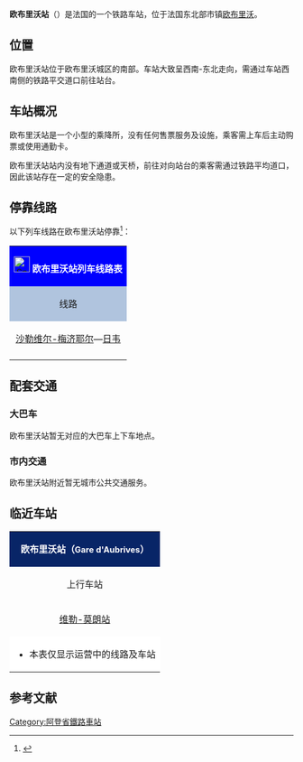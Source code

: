 {{Infobox station
| name          =[[File:Sncf-logo.svg|32x32px]]欧布里沃站<br>Gare d'Aubrives
| type          = [[法国铁路|法国铁路]]
| image = 
|image_caption = 
| address       = {{FRA}}[[阿登省|阿登省]][[欧布里沃|欧布里沃]]
| latd          = 50
| latm          = 06
| lats          = 14
| latNS         = N
| longd         = 4
| longm         = 45
| longs         = 40
| longEW        = E
| operator = [[File:Sncf-logo.svg|32x32px]]
| coordinates_display = yes
| iso_region    = FR
| line          = 
* [[苏瓦松－日韦铁路|苏瓦松－日韦铁路]]
| platform      = 2
| tracks        = 2
| elevation = 117米
| opened        = 1859年9月14日
| rebuilt =
| status = 使用中
| closed        = 
| passengers= 9962人次<ref>{{Cite web|url=https://ressources.data.sncf.com/explore/dataset/frequentation-gares/?sort=voyageurs_2014&q=aubrives|title=Fréquentation en gares|accessdate=2016-11-13|author=SNCF|date=|language=法语|publisher=SNCF Open Data|archive-date=2016-11-14|archive-url=https://web.archive.org/web/20161114012742/https://ressources.data.sncf.com/explore/dataset/frequentation-gares/?sort=voyageurs_2014&q=aubrives|dead-url=no}}</ref>
| pass_year= 2015年
| station_type = 乘降所
| connections = （无）
| route_map =
| map_locator   = 
| note =
}}

'''欧布里沃站'''（{{lang-fr|Gare d'Aubrives}}）是法国的一个铁路车站，位于法国东北部市镇[[欧布里沃|欧布里沃]]。

==位置==

欧布里沃站位于欧布里沃城区的南部。车站大致呈西南-东北走向，需通过车站西南侧的铁路平交道口前往站台。

==车站概况==

欧布里沃站是一个小型的乘降所，没有任何售票服务及设施，乘客需上车后主动购票或使用通勤卡。

欧布里沃站站内没有地下通道或天桥，前往对向站台的乘客需通过铁路平均道口，因此该站存在一定的安全隐患。

== 停靠线路 ==

{{动态列表|最后更新时间：2016年5月8日。本章节内容仅供参考，不排除临时性的变更。欢迎修正和补充}}

以下列车线路在欧布里沃站停靠<ref>{{Cite web|url=http://cdn.ter.sncf.com/medias/PDF/champagne_ardenne/(7)%20Horaires%20du%2003%20avr_tcm57-74327_tcm57-74293.pdf|title=沙勒维尔-梅济耶尔—日韦线路列车时刻表|accessdate=2016-05-08|author=SNCF|date=|language=法语|publisher=SNCF|deadurl=yes|archiveurl=https://web.archive.org/web/20160811061554/http://cdn.ter.sncf.com/medias/PDF/champagne_ardenne/%287%29%20Horaires%20du%2003%20avr_tcm57-74327_tcm57-74293.pdf|archivedate=2016-08-11}}</ref>：

{| class="wikitable mw-collapsible" 
|colspan="5" style="background:#0000FF" align="center" |[[File:Sncf-logo.svg|28x28px]] <font color=#FFFFFF>'''欧布里沃站列车线路表'''</font>
|-
!style="background:#B0C4DE"| 线路
!style="background:#B0C4DE"|车种
!style="background:#B0C4DE"|上一站
!style="background:#B0C4DE"|下一站
!style="background:#B0C4DE"|大致运行频率{{noteTag|name=noteA}}
|-
|[[沙勒维尔-梅济耶尔站|沙勒维尔-梅济耶尔]]—[[日韦站|日韦]]
| rowspan="1" align="center"|[[File:Logo_TER.svg|37x37px]]
|[[维勒-莫朗站|维勒-莫朗]]
|[[日韦站|日韦]]
|每天5~9趟
|-
|colspan="5" style="background:#FFFFFF"|{{noteFoot|1=
{{noteTag|name=noteA|1=在本栏中，往返1次为"1趟"}}
}}
|}
==配套交通==

===大巴车===

欧布里沃站暂无对应的大巴车上下车地点。

===市内交通===

欧布里沃站附近暂无城市公共交通服务。

==临近车站==

{|class="wikitable mw-collapsible" style="margin: 0 auto; width:42em;"
|colspan="3"  style="background:#082567" align="center"|<font color=#FFFFFF>'''欧布里沃站（<span style="font-size:11pt;">Gare d'Aubrives</span>）'''</font>
|-
!上行车站
!线路
!下行车站
|-
|align="center" |[[维勒-莫朗站|维勒-莫朗站]]
|align="center" |'''[[苏瓦松－日韦铁路|苏瓦松－日韦铁路]]'''
|align="center" |[[日韦站|日韦站]]
|-
|colspan="3" style="background:#FFFFFF"|
*本表仅显示运营中的线路及车站
|}

== 参考文献 ==
{{Reflist}}

[[Category:阿登省鐵路車站|Category:阿登省鐵路車站]]